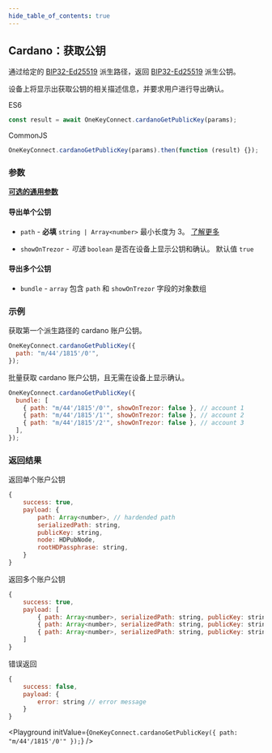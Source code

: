 ```yaml
---
hide_table_of_contents: true
---
```



## Cardano：获取公钥

通过给定的 [BIP32-Ed25519](https://cardanolaunch.com/assets/Ed25519_BIP.pdf) 派生路径，返回 [BIP32-Ed25519](https://cardanolaunch.com/assets/Ed25519_BIP.pdf) 派生公钥。

设备上将显示出获取公钥的相关描述信息，并要求用户进行导出确认。

ES6

```javascript
const result = await OneKeyConnect.cardanoGetPublicKey(params);
```

CommonJS

```javascript
OneKeyConnect.cardanoGetPublicKey(params).then(function (result) {});
```

### 参数

[**可选的通用参数**](./commonParams)

#### 导出单个公钥

- `path` - **必填** `string | Array<number>` 最小长度为 3。 [了解更多](./path)

- `showOnTrezor` - _可选_ `boolean` 是否在设备上显示公钥和确认。 默认值 `true`

#### 导出多个公钥

- `bundle` - `array` 包含 `path` 和 `showOnTrezor` 字段的对象数组

### 示例

获取第一个派生路径的 cardano 账户公钥。

```javascript
OneKeyConnect.cardanoGetPublicKey({
  path: "m/44'/1815'/0'",
});
```

批量获取 cardano 账户公钥，且无需在设备上显示确认。

```javascript
OneKeyConnect.cardanoGetPublicKey({
  bundle: [
    { path: "m/44'/1815'/0'", showOnTrezor: false }, // account 1
    { path: "m/44'/1815'/1'", showOnTrezor: false }, // account 2
    { path: "m/44'/1815'/2'", showOnTrezor: false }, // account 3
  ],
});
```

### 返回结果

返回单个账户公钥

```javascript
{
    success: true,
    payload: {
        path: Array<number>, // hardended path
        serializedPath: string,
        publicKey: string,
        node: HDPubNode,
        rootHDPassphrase: string,
    }
}
```

返回多个账户公钥

```javascript
{
    success: true,
    payload: [
        { path: Array<number>, serializedPath: string, publicKey: string, node: HDPubNode, hdPassphrase: string }, // account 1
        { path: Array<number>, serializedPath: string, publicKey: string, node: HDPubNode, rootHDPassphrase: string }, // account 2
        { path: Array<number>, serializedPath: string, publicKey: string, node: HDPubNode, hdPassphrase: string }  // account 3
    ]
}
```

错误返回

```javascript
{
    success: false,
    payload: {
        error: string // error message
    }
}
```

<Playground
  initValue={`OneKeyConnect.cardanoGetPublicKey({
    path: "m/44'/1815'/0'"
});`}
/>
